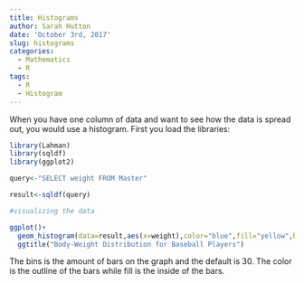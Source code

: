 ```yaml
---
title: Histograms
author: Sarah Hutton
date: 'October 3rd, 2017'
slug: histograms
categories:
  - Mathematics
  - R
tags:
  - R
  - Histogram
---
```


When you have one column of data and want to see how the data is spread out, you would use a histogram. First you load the libraries:

```r
library(Lahman)
library(sqldf)
library(ggplot2)
```


```r
query<-"SELECT weight FROM Master"

result<-sqldf(query)

#visualizing the data

ggplot()+
  geom_histogram(data=result,aes(x=weight),color="blue",fill="yellow",bins=50)+
  ggtitle("Body-Weight Distribution for Baseball Players")
```

The bins is the amount of bars on the graph and the default is 30. The color is the outline of the bars while fill is the inside of the bars.
